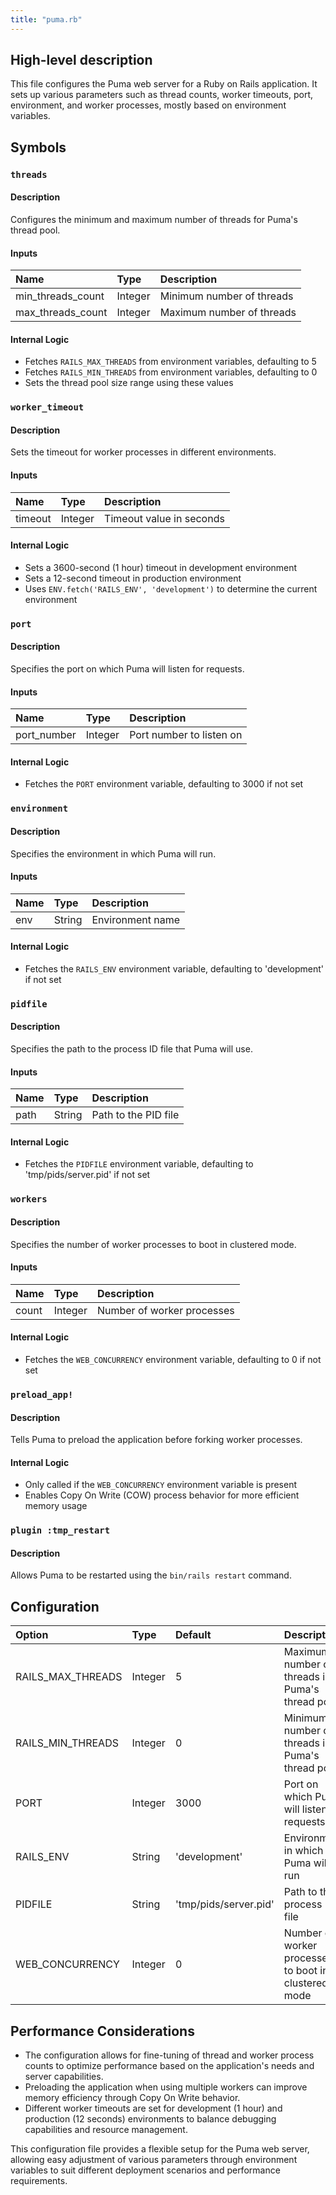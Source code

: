 ```yaml
---
title: "puma.rb"
---
```


## High-level description
This file configures the Puma web server for a Ruby on Rails application. It sets up various parameters such as thread counts, worker timeouts, port, environment, and worker processes, mostly based on environment variables.

## Symbols

### `threads`
#### Description
Configures the minimum and maximum number of threads for Puma's thread pool.

#### Inputs
| Name | Type | Description |
|:-----|:-----|:------------|
| min_threads_count | Integer | Minimum number of threads |
| max_threads_count | Integer | Maximum number of threads |

#### Internal Logic
- Fetches `RAILS_MAX_THREADS` from environment variables, defaulting to 5
- Fetches `RAILS_MIN_THREADS` from environment variables, defaulting to 0
- Sets the thread pool size range using these values

### `worker_timeout`
#### Description
Sets the timeout for worker processes in different environments.

#### Inputs
| Name | Type | Description |
|:-----|:-----|:------------|
| timeout | Integer | Timeout value in seconds |

#### Internal Logic
- Sets a 3600-second (1 hour) timeout in development environment
- Sets a 12-second timeout in production environment
- Uses `ENV.fetch('RAILS_ENV', 'development')` to determine the current environment

### `port`
#### Description
Specifies the port on which Puma will listen for requests.

#### Inputs
| Name | Type | Description |
|:-----|:-----|:------------|
| port_number | Integer | Port number to listen on |

#### Internal Logic
- Fetches the `PORT` environment variable, defaulting to 3000 if not set

### `environment`
#### Description
Specifies the environment in which Puma will run.

#### Inputs
| Name | Type | Description |
|:-----|:-----|:------------|
| env | String | Environment name |

#### Internal Logic
- Fetches the `RAILS_ENV` environment variable, defaulting to 'development' if not set

### `pidfile`
#### Description
Specifies the path to the process ID file that Puma will use.

#### Inputs
| Name | Type | Description |
|:-----|:-----|:------------|
| path | String | Path to the PID file |

#### Internal Logic
- Fetches the `PIDFILE` environment variable, defaulting to 'tmp/pids/server.pid' if not set

### `workers`
#### Description
Specifies the number of worker processes to boot in clustered mode.

#### Inputs
| Name | Type | Description |
|:-----|:-----|:------------|
| count | Integer | Number of worker processes |

#### Internal Logic
- Fetches the `WEB_CONCURRENCY` environment variable, defaulting to 0 if not set

### `preload_app!`
#### Description
Tells Puma to preload the application before forking worker processes.

#### Internal Logic
- Only called if the `WEB_CONCURRENCY` environment variable is present
- Enables Copy On Write (COW) process behavior for more efficient memory usage

### `plugin :tmp_restart`
#### Description
Allows Puma to be restarted using the `bin/rails restart` command.

## Configuration
| Option | Type | Default | Description |
|:-------|:-----|:--------|:------------|
| RAILS_MAX_THREADS | Integer | 5 | Maximum number of threads in Puma's thread pool |
| RAILS_MIN_THREADS | Integer | 0 | Minimum number of threads in Puma's thread pool |
| PORT | Integer | 3000 | Port on which Puma will listen for requests |
| RAILS_ENV | String | 'development' | Environment in which Puma will run |
| PIDFILE | String | 'tmp/pids/server.pid' | Path to the process ID file |
| WEB_CONCURRENCY | Integer | 0 | Number of worker processes to boot in clustered mode |

## Performance Considerations
- The configuration allows for fine-tuning of thread and worker process counts to optimize performance based on the application's needs and server capabilities.
- Preloading the application when using multiple workers can improve memory efficiency through Copy On Write behavior.
- Different worker timeouts are set for development (1 hour) and production (12 seconds) environments to balance debugging capabilities and resource management.

This configuration file provides a flexible setup for the Puma web server, allowing easy adjustment of various parameters through environment variables to suit different deployment scenarios and performance requirements.